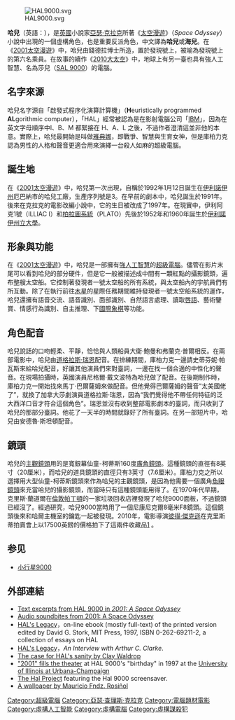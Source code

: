 {{Unreferenced|time=2021-05-27T11:24:31+00:00}}
[[File:HAL9000.svg|thumb]]

'''哈兒'''（英語：{{lang|en|HAL 9000}}），是[[英國|英國]]小說家[[亞瑟·克拉克|亞瑟·克拉克]]所著《[[2001太空漫遊_(小說)|太空漫遊]]》（''Space Odyssey''）小說中出現的一個虛構角色，也是重要反派角色，中文譯為'''哈兒'''或'''海兒'''。在《[[2001太空漫遊_(電影)|2001太空漫遊]]》中，哈兒由錢德拉博士所造，置於發現號上，被喻為發現號上的第六名乘員。在故事的續作《[[2010|2010]][[大太空|大太空]]》中，地球上有另一臺也具有強人工智慧、名為莎兒（[[SAL_9000|SAL 9000]]）的電腦。

== 名字來源 ==
哈兒名字源自「啟發式程序化演算計算機」（'''H'''euristically programmed '''AL'''gorithmic computer），「HAL」經常被認為是在影射電腦公司「[[IBM|IBM]]」，因為在英文字母順序中I、B、M 都緊接在 H、A、L 之後，不過作者澄清這並非他的本意。實際上，哈兒最開始是叫做[[雅典娜|雅典娜]]，即戰爭、智慧與生育女神，但是庫柏力克認為男性的人格和聲音更適合用來演繹一台殺人如麻的超級電腦。

== 誕生地 ==
在《[[2001太空漫遊_(電影)|2001太空漫遊]]》中，哈兒第一次出現，自稱於1992年1月12日誕生在[[伊利諾伊州|伊利諾伊州]]厄巴納市的哈兒工廠，生產序列號是3。在早前的劇本中，哈兒誕生於1991年。後來在克拉克的電影改編小說中，它的生日被改成了1997年。在現實中，伊利阿克1號（ILLIAC I）和[[柏拉圖系統|柏拉圖系統]]（PLATO）先後於1952年和1960年誕生於[[伊利諾大學|伊利諾伊州立大學]]。

== 形象與功能 ==
在《[[2001太空漫遊_(電影)|2001太空漫遊]]》中，哈兒是一部擁有[[強人工智慧|強人工智慧]]的[[超級電腦|超級電腦]]。儘管在影片末尾可以看到哈兒的部分硬件，但是它一般被描述成中間有一顆紅點的攝影鏡頭，遍布整艘太空船。它控制著發現者一號太空船的所有系統，與太空船內的宇航員們有所互動。除了在執行前往[[木星|木星]]的星際任務期間維持發現者一號太空船系統的運作，哈兒還擁有語音交流、語音識別、面部識別、自然語言處理、讀取[[唇語|唇語]]、藝術鑒賞、情感行為識別、自主推理、下[[國際象棋|國際象棋]]等功能。

== 角色配音 ==
哈兒說話的口吻輕柔、平靜，恰恰與人類船員大衛·鮑曼和弗蘭克·普爾相反。在兩部電影中，哈兒由[[道格拉斯·瑞恩|道格拉斯·瑞恩]]配音。在排練期間，庫柏力克一邊請史蒂芬妮·帕瓦斯來給哈兒配音，好讓其他演員們來對臺詞，一邊在找一個合適的中性化的聲音。在現場拍攝時，英國演員尼格爾·戴文波特為哈兒做了配音。在後期制作時，庫柏力克一開始找來馬丁·巴爾薩姆來做配音。但他覺得巴爾薩姆的聲音“太美國佬了”，就換了加拿大莎劇演員道格拉斯·瑞恩，因為“我們覺得他不帶任何特征的泛大西洋口音才符合這個角色”。瑞恩並沒有收到整部電影劇本的臺詞，而只收到了哈兒的那部分臺詞。他花了一天半的時間就錄好了所有臺詞。在另一部短片中，哈兒由安德魯·斯坦頓配音。

== 鏡頭 ==
哈兒的[[主觀鏡頭|主觀鏡頭]]用的是寬銀幕仙童-柯蒂斯160度[[广角镜|廣角鏡頭]]。這種鏡頭的直徑有8英寸（20厘米），而哈兒的道具鏡頭的直徑只有3英寸（7.6厘米）。庫柏力克之所以選擇用大型仙童-柯蒂斯鏡頭來作為哈兒的主觀鏡頭，是因為他需要一個廣角[[鱼眼镜头|魚眼鏡頭]]來充當哈兒的攝影鏡頭，而當時只有這種鏡頭能用得了。在1970年代早期，克里斯·蘭道爾在[[倫敦|倫敦]][[帕丁頓|帕丁頓]]的一家垃圾回收店裡發現了哈兒9000面板，不過鏡頭已經沒了。經過研究，哈兒9000當時用了一個尼康尼克爾8毫米F8鏡頭。這個鏡頭後來和哈爾主機室的鑰匙一起被發現。2010年，電影導演[[彼得·杰克逊|彼得·傑克遜]]在克里斯蒂拍賣會上以17500英鎊的價格拍下了這兩件收藏品[https://www.youtube.com/watch?v=BkwTVbqH-88] {{Wayback|url=https://www.youtube.com/watch?v=BkwTVbqH-88 |date=20170115050256 }}。
== 参见 ==
* [[小行星9000|小行星9000]]
== 外部連結 ==
* [http://www.imdb.com/Quotes?2001%3A+A+Space+Odyssey+(1968) Text excerpts from HAL 9000 in ''2001: A Space Odyssey''] {{Webarchive|url=https://archive.today/20121208182426/http://www.imdb.com/Quotes?2001:+A+Space+Odyssey+(1968) |date=2012-12-08 }}
* [http://www.dailywav.com/numbers.php Audio soundbites from 2001: A Space Odyssey] {{Wayback|url=http://www.dailywav.com/numbers.php |date=20130914072024 }}
* [https://web.archive.org/web/20050304005837/http://mitpress.mit.edu/e-books/Hal/contents.html HAL's Legacy]，on-line ebook (mostly full-text) of the printed version edited by David G. Stork, MIT Press, 1997, ISBN 0-262-69211-2, a collection of essays on HAL
* [http://www.2001halslegacy.com/interviews/clarke.html HAL's Legacy]{{Wayback|url=http://www.2001halslegacy.com/interviews/clarke.html |date=20110724033313 }}，''An Interview with Arthur C. Clarke''.
* [http://www.visual-memory.co.uk/amk/doc/0095.html The case for HAL's sanity by Clay Waldrop] {{Wayback|url=http://www.visual-memory.co.uk/amk/doc/0095.html |date=20201109021731 }}
* [http://www.boraski.com/obelisk/cyberfest/s_virgshow.html "2001" fills the theater] {{Wayback|url=http://www.boraski.com/obelisk/cyberfest/s_virgshow.html |date=20201109032544 }} at HAL 9000's "birthday" in 1997 at the [[University_of_Illinois_at_Urbana-Champaign|University of Illinois at Urbana-Champaign]]
* [http://www.halproject.com The Hal Project] featuring the Hal 9000 screensaver.
* [https://web.archive.org/web/20071101030219/http://interfacelift.com/wallpaper/details.php?id=1141 A wallpaper by Mauricio Fndz. Rosiñol]

{{太空漫遊系列}}

[[Category:超級電腦|Category:超級電腦]]
[[Category:亞瑟·查理斯·克拉克|Category:亞瑟·查理斯·克拉克]]
[[Category:電腦題材電影|Category:電腦題材電影]]
[[Category:虛構人工智能|Category:虛構人工智能]]
[[Category:虛構電腦|Category:虛構電腦]]
[[Category:虛構謀殺犯|Category:虛構謀殺犯]]